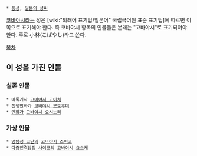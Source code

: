  * [[동성]], [[일본의 성씨]]

[[코바야시]]라는 성은 [wiki:"외래어 표기법/일본어" 국립국어원 표준 표기법]에 따르면 이쪽으로 표기해야 한다. 즉 코바야시 항목의 인물들은 본래는 "고바야시"로 표기되어야 한다.
주로 小林(こばやし)라고 쓴다.

[[목차]]
== 이 성을 가진 인물 ==
=== 실존 인물 ===
 * 바둑기사 [[고바야시 고이치]]
 * 전쟁만화가 [[고바야시 모토후미]]
 * [[만화가]] [[고바야시 요시노리]]

=== 가상 인물 ===
 * [[명탐정 코난]]의 [[고바야시 스미코]]
 * [[다중인격탐정 사이코]]의 [[고바야시 요스케]]
